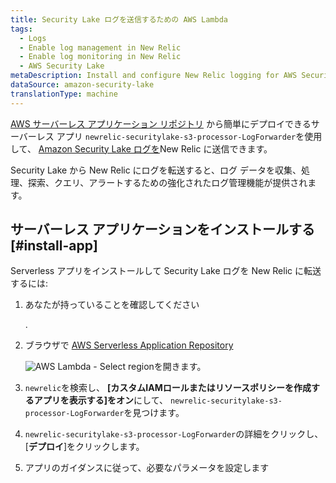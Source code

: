 ```yaml
---
title: Security Lake ログを送信するための AWS Lambda
tags:
  - Logs
  - Enable log management in New Relic
  - Enable log monitoring in New Relic
  - AWS Security Lake
metaDescription: Install and configure New Relic logging for AWS Security Lake
dataSource: amazon-security-lake
translationType: machine
---
```



[AWS サーバーレス アプリケーション リポジトリ](https://serverlessrepo.aws.amazon.com/applications) から簡単にデプロイできるサーバーレス アプリ `newrelic-securitylake-s3-processor-LogForwarder`を使用して、 [Amazon Security Lake ログを](https://docs.aws.amazon.com/security-lake/latest/userguide/internal-sources.html)New Relic に送信できます。

Security Lake から New Relic にログを転送すると、ログ データを収集、処理、探索、クエリ、アラートするための強化されたログ管理機能が提供されます。

## サーバーレス アプリケーションをインストールする [#install-app]

Serverless アプリをインストールして Security Lake ログを New Relic に転送するには:

1. あなたが持っていることを確認してください

   <InlinePopover type="licenseKey"/>

   .

2. ブラウザで [AWS Serverless Application Repository](https://serverlessrepo.aws.amazon.com/applications)

   <img title="AWS Lambda - Select region" alt="AWS Lambda - Select region" src={serverlessAWSLambdaSelectRegion}>を開きます。</img>

3. `newrelic`を検索し、 **\[カスタムIAMロールまたはリソースポリシーを作成するアプリを表示する]をオン**にして、 `newrelic-securitylake-s3-processor-LogForwarder`を見つけます。

4. `newrelic-securitylake-s3-processor-LogForwarder`の詳細をクリックし、\[**デプロイ**]をクリックします。

5. アプリのガイダンスに従って、必要なパラメータを設定します
